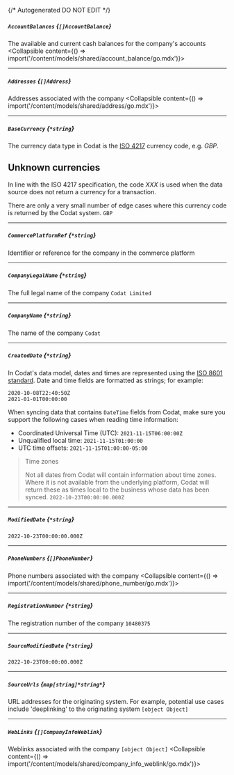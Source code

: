 {/* Autogenerated DO NOT EDIT  */}

##### `AccountBalances` *{`[]AccountBalance`}*
The available and current cash balances for the company's accounts
<Collapsible content={() => import('/content/models/shared/account_balance/go.mdx')}>
</Collapsible>

---
##### `Addresses` *{`[]Address`}*
Addresses associated with the company
<Collapsible content={() => import('/content/models/shared/address/go.mdx')}>
</Collapsible>

---
##### `BaseCurrency` *{`*string`}*
The currency data type in Codat is the [ISO 4217](https://en.wikipedia.org/wiki/ISO_4217) currency code, e.g. _GBP_.

## Unknown currencies

In line with the ISO 4217 specification, the code _XXX_ is used when the data source does not return a currency for a transaction. 

There are only a very small number of edge cases where this currency code is returned by the Codat system.
`GBP`

---
##### `CommercePlatformRef` *{`*string`}*
Identifier or reference for the company in the commerce platform

---
##### `CompanyLegalName` *{`*string`}*
The full legal name of the company
`Codat Limited`

---
##### `CompanyName` *{`*string`}*
The name of the company
`Codat`

---
##### `CreatedDate` *{`*string`}*
In Codat's data model, dates and times are represented using the <a class="external" href="https://en.wikipedia.org/wiki/ISO_8601" target="_blank">ISO 8601 standard</a>. Date and time fields are formatted as strings; for example:

```
2020-10-08T22:40:50Z
2021-01-01T00:00:00
```



When syncing data that contains `DateTime` fields from Codat, make sure you support the following cases when reading time information:

- Coordinated Universal Time (UTC): `2021-11-15T06:00:00Z`
- Unqualified local time: `2021-11-15T01:00:00`
- UTC time offsets: `2021-11-15T01:00:00-05:00`

> Time zones
> 
> Not all dates from Codat will contain information about time zones.  
> Where it is not available from the underlying platform, Codat will return these as times local to the business whose data has been synced.
`2022-10-23T00:00:00.000Z`

---
##### `ModifiedDate` *{`*string`}*
`2022-10-23T00:00:00.000Z`

---
##### `PhoneNumbers` *{`[]PhoneNumber`}*
Phone numbers associated with the company
<Collapsible content={() => import('/content/models/shared/phone_number/go.mdx')}>
</Collapsible>

---
##### `RegistrationNumber` *{`*string`}*
The registration number of the company
`10480375`

---
##### `SourceModifiedDate` *{`*string`}*
`2022-10-23T00:00:00.000Z`

---
##### `SourceUrls` *{`map[string]*string*`}*
URL addresses for the originating system. For example, potential use cases include 'deeplinking' to the originating system
`[object Object]`

---
##### `WebLinks` *{`[]CompanyInfoWeblink`}*
Weblinks associated with the company
`[object Object]`
<Collapsible content={() => import('/content/models/shared/company_info_weblink/go.mdx')}>
</Collapsible>

